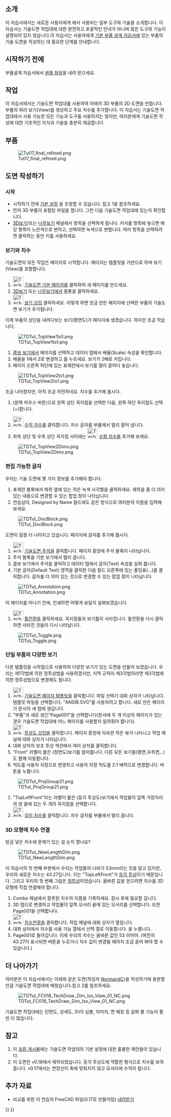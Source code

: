 <languages/>

{{TutorialInfo
|Topic=모형작업
|Level=초보자
|Author=[[User:WandererFan|WandererFan]]
|Time=1시간 미만
|FCVersion=0.17 이상
|Files=[https://github.com/FreeCAD/Examples/blob/master/Basic_Part_Design_Tutorial_Example_017_Files/Basic_Part_Design_Tutorial_017.fcstd?raw=true Basic Part Design for v0.17 Sample]<br />[https://github.com/FreeCAD/Examples/blob/master/Basic_TechDraw_Tutorial_Example_Files/Basic_TechDraw_Tutorial.fcstd?raw=true Basic TechDraw Tutorial Sample]
}}

<span id="Introduction"></span>
==소개==

이 자습서에서는 새로운 사용자에게 {{KEY|[[Image:Workbench_TechDraw.svg|24px]] [[TechDraw_Workbench/ko|기술 도면(TechDraw) 작업대]]}}에서 사용되는 일부 도구와 기술을 소개합니다. 이 자습서는 기술도면 작업대에 대한 완전하고 포괄적인 안내가 아니며 많은 도구와 기능이 설명되어 있지 않습니다.이 자습서는 사용자에게 [[Basic_Part_Design_Tutorial/ko|기본 부품 설계 자습서]]에 있는 부품의 기술 도면을 작성하는 데 필요한 단계를 안내합니다.

<span id="Before_You_Begin"></span>
== 시작하기 전에 ==

부품설계 자습서에서 [https://github.com/FreeCAD/Examples/blob/master/Basic_Part_Design_Tutorial_Example_017_Files/Basic_Part_Design_Tutorial_017.fcstd?raw=true 샘플 파일]을 내려 받으세요. 

<span id="The_Task"></span>
== 작업 ==

이 자습서에서는 기술도면 작업대를 사용하여 아래의 3D 부품의 2D 도면을 만듭니다. 부품의 여러 보기(View)를 생성하고 주요 치수를 추가합니다. 이 자습서는 기술도면 작업대에서 사용 가능한 모든 기능과 도구를 사용하지는 않지만, 여러분에게 기술도면 작성에 대한 기초적인 지식과 기술을 충분히 제공합니다. 

<span id="The_Part"></span>
== 부품 ==

[[Image:Tut17_final_refined.png|center]]

<span id="Creating_a_Drawing"></span>
== 도면 작성하기 ==

<span id="Startup"></span>
===시작===

* 시작하기 전에 [[TechDraw_Preferences/ko|기본 설정]] 을 조정할 수 있습니다. 참고 1을 참조하세요.
* 먼저 3D 부품이 포함된 파일을 엽니다. 그런 다음 기술도면 작업대에 있는지 확인합니다.
* [[3D_view/ko|3D보기]]/또는 [[Tree_view/ko|나무보기]] 패널에서 항목을 선택하게 됩니다.  커서를 항목에 놓으면 해당 항목이 노란색으로 변하고, 선택하면 녹색으로 변합니다. 여러 항목을 선택하려면 클릭하는 동안 {{KEY|Ctrl}} 키를 사용하세요.

<span id="Views_and_Dimensions"></span>
===보기와 치수===

기술도면의 모든 작업은 페이지로 시작합니다. 페이지는 템플릿을 기반으로 하며 보기(View)를 포함합니다.
# [[Image:TechDraw_PageDefault.svg|32px]] [[TechDraw_PageDefault/ko|기술도면 기본 페이지]]를 클릭하여 새 페이지를 만드세요.
# [[3D_view/ko|3D보기]] 또는 [[Tree_view/ko|나무보기]]에서 몸통을 클릭하세요.
# [[Image:TechDraw_View.svg|32px]] [[TechDraw_View/ko|보기 삽입]] 클릭하세요. 이렇게 하면 방금 만든 페이지에 선택한 부품의 기술도면 보기가 추가됩니다.

이제 부품의 상단을 내려다보는 보기(평면도)가 페이지에 생겼습니다. 하지만 조금 작습니다. 

[[Image:TDTut_TopView1to1.png|center]]

# [[Combo_view/ko|콤보 보기]]에서 페이지를 선택하고 데이터 탭에서 배율(Scale) 속성을 확인합니다.
# 배율을 1에서 2로 변경하고 {{KEY|Enter}}를 누르세요. 보기가 2배로 커집니다.
# 페이지 오른쪽 하단에 있는 표제란에서 보기를 멀리 끌어다 놓습니다.

[[Image:TDTut_TopView2to1.png|center]]

조금 나아졌지만, 아직 조금 허전하네요. 치수를 추가해 봅시다.
# {{KEY|LMB}}(왼쪽 마우스 버튼)으로 왼쪽 상단 꼭지점을 선택한 다음, 왼쪽 하단 꼭지점도 선택({{KEY|Ctrl}}+{{KEY|LMB}})합니다.
# [[Image:TechDraw_VerticalDimension.svg|32px]] [[TechDraw_VerticalDimension/ko|수직 치수]]를 클릭합니다. 치수 글자를 부품에서 멀리 끌어 냅니다.
# 좌측 상단 및 우측 상단 꼭지점 사이에는 [[Image:TechDraw_HorizontalDimension.svg|32px]] [[TechDraw_HorizontalDimension/ko|수평 치수]]를 추가해 보세요.

[[Image:TDTut_TopView2Dims.png|center]]

<span id="Editable_Text"></span>
===편집 가능한 글자===

우리는 기술 도면에 몇 가지 정보를 추가해야 합니다.

# 표제란 블록에서 제목 옆에 있는 작은 녹색 사각형을 클릭하세요. 제목을 좀 더 의미 있는 내용으로 변경할 수 있는 팝업 창이 나타납니다.
# 연습삼아, Designed by Name 필드에도 같은 방식으로 여러분의 이름을 입력해 보세요. 

[[Image:TDTut_DocBlock.png|center]]

도면이 점점 더 나아지고 있습니다. 페이지에 글자를 추가해 봅시다. 

# [[Image:TechDraw_Annotation.svg|32px]] [[TechDraw_Annotation/ko|기술도면 주석]]을 클릭합니다. 페이지 중앙에 주석 블록이 나타납니다.
# 주석 블록을 기본 보기에서 멀리 끕니다.
# 콤보 보기에서 주석을 클릭하고 데이터 탭에서 글자(Text) 속성을 살펴 봅니다.
#기본 글자(Default Text) 영역을 클릭한 다음 필드 오른쪽에 있는 줄임표(...)를 클릭합니다. 글자를 더 의미 있는 것으로 변경할 수 있는 팝업 창이 나타납니다. 

[[Image:TDTut_Annotation.png|center]]

이 페이지를 떠나기 전에, 인쇄하면 어떻게 보일지 살펴보겠습니다.

# [[Image:TechDraw_ToggleFrame.svg|32px]] [[TechDraw_ToggleFrame/ko|틀전환]]을 클릭하세요. 꼭지점들과 보기틀이 사라집니다. 틀전환을 다시 클릭하면 사라진 것들이 다시 나타납니다. 

[[Image:TDTut_Toggle.png|center]]

<span id="Multiple_Views_of_a_Single_Part"></span>
=== 단일 부품의 다양한 보기 ===

다른 템플릿을 시작점으로 사용하여 다양한 보기가 있는 도면을 만들어 보겠습니다. 우리는 제1각법에 의한 정투상법을 사용하겠지만, 지역 규칙이 제3각법이라면 제3각법에 의한 정투상법으로 변경해도 됩니다. 

# [[Image:TechDraw_PageTemplate.svg|32px]] [[TechDraw_PageTemplate/ko|기술도면 페이지 템플릿]]을 클릭합니다. 파일 선택기 대화 상자가 나타납니다. 템플릿 파일을 선택합니다. "ANSIB.SVG"를 사용하려고 합니다. 새로 만든 페이지가 문서의 새 탭에 생깁니다.
# "부품"과 새로 생긴"Page001"을 선택합니다(문서에 두 개 이상의 페이지가 있는 경우 기술도면 작업대에 어느 페이지를 사용할지 알려줘야 합니다).
# [[Image:TechDraw_ProjectionGroup.svg|32px]] [[TechDraw_ProjectionGroup/ko|투상도 삽입]]을 클릭합니다. 페이지 중앙에 익숙한 작은 뷰가 나타나고 작업 패널에 대화 상자가 나타납니다.
# 대화 상자의 보조 투상 섹션에서 여러 상자를 클릭합니다.
# "Front" 라벨이 붙은 (정면도)보기를 끌어봅니다. 다른 모든 보기들(평면,우측면,..)도 함께 이동합니다.
# 척도를 사용자 지정으로 변경하고 사용자 지정 척도를  2:1 배척으로 변경합니다. {{Button|확인}} 버튼을 누릅니다.

[[Image:TDTut_ProjGroup21.png|center]]

# "TopLeftFront"라는 라벨이 붙은 (등각 투상도)보기에서 작업물의 앞쪽 가장자리의 양 끝에 있는 두 개의 꼭지점을 선택합니다.
# [[Image:TechDraw_LengthDimension.svg|32px]] [[TechDraw_LengthDimension/ko|길이 치수]]를 클릭합니다. 치수 글자를 부품에서 멀리 끕니다.

<span id="Linking_Dimensions_to_3D_Model"></span>
===3D 모형에 치수 연결===

방금 넣은 치수에 문제가 있는 걸 눈치 챘나요? 

[[Image:TDTut_NewLengthDim.png|center]]

이 자습서의 첫 번째 부분에서 우리는 작업물의 너비가 53mm라는 것을 알고 있지만, 우리의 새로운 치수는 43.27입니다. 이는 "TopLeftFront"가 [https://en.wikipedia.org/wiki/Isometric_projection 등각 투상]이기 때문입니다. 그리고 우리의 첫 번째 그림은 [https://en.wikipedia.org/wiki/Orthographic_projection 정투상]이었습니다. 올바른 값을 얻으려면 치수를 3D 모형에 직접 연결해야 합니다. 

# Combo 패널에서 잘못된 치수의 이름을 기록하세요. 잠시 후에 필요할 겁니다.
# 3D 탭으로 변경하고 작업물의 앞쪽 모서리 끝에 있는 모서리를 선택합니다. 또한 Page001을 선택합니다.
# [[Image:TechDraw_LinkDimension.svg|32px]] [[TechDraw_LinkDimension/ko|치수연결]]을 클릭합니다. 작업 패널에 대화 상자가 열립니다.
# 대화 상자에서 치수를 사용 가능 열에서 선택 열로 이동합니다. {{Button|확인}}을 누릅니다.
# Page001로 돌아갑니다. 이제 우리의 치수는 올바른 값인 53 이어야. (여전히 43.27이 표시되면 {{Button|Recompute}} 버튼을 누르거나 치수 값이 변경될 때까지 조금 끌어 봐야 할 수 있습니다.)

<span id="Going_Further"></span>
== 더 나아가기 ==

여러분은 이 자습서에서는 아래와 같은 도면(작성자 [[User:Normandc|NormandC]])을 작성하기에 충분할 만큼 기술도면 작업대에 배웠습니다.참고 2를 참조하세요.

[[Image:TDTut_FC018_TechDraw_Dim_Iso_View_01_NC.png|center]]


기술도면 작업대에는 단면도, 상세도, SVG 심볼, 이미지, 면 해칭 등 살펴 볼 기능이 훨씬 더 많습니다.

<span id="Notes"></span>
== 참고 ==

# 이 [https://www.forum.freecadweb.org/viewtopic.php?f=3&t=30083#p248189 포럼 게시물]에는  기술도면 작업대의 기본 설정에 대한 훌륭한 제안들이 있습니다.
# 이 도면은 v0.18에서 제작되었습니다. 등각 투상도에 적합한 형식으로 치수를 보여줍니다. v0.17에서는 연장선이 축에 맞춰지지 않고 모서리에 수직이 됩니다. 

<span id="Additional_Resources"></span>
== 추가 자료 ==

*비교를 위한 이 연습의 FreeCAD 파일(0.17로 만들어짐) [https://github.com/FreeCAD/Examples/blob/master/Basic_TechDraw_Tutorial_Example_Files/Basic_TechDraw_Tutorial.fcstd?raw=true 내려받기]


{{TechDraw Tools navi{{#translation:}}}}
{{Userdocnavi{{#translation:}}}}